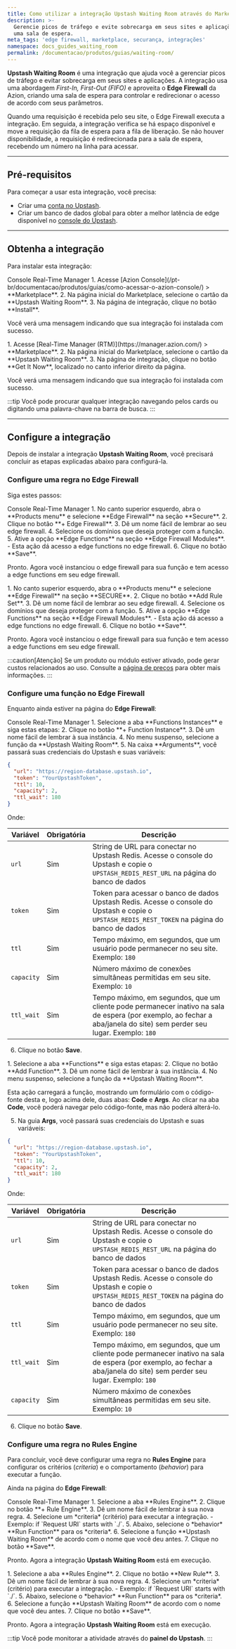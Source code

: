 ```yaml
---
title: Como utilizar a integração Upstash Waiting Room através do Marketplace
description: >-
  Gerencie picos de tráfego e evite sobrecarga em seus sites e aplicações usando
  uma sala de espera.
meta_tags: 'edge firewall, marketplace, securança, integrações'
namespace: docs_guides_waiting_room
permalink: /documentacao/produtos/guias/waiting-room/
---
```



<InterfaceNote />

**Upstash Waiting Room** é uma integração que ajuda você a gerenciar picos de tráfego e evitar sobrecarga em seus sites e aplicações. A integração usa uma abordagem *First-In, First-Out (FIFO)* e aproveita o **Edge Firewall** da Azion, criando uma sala de espera para controlar e redirecionar o acesso de acordo com seus parâmetros.

Quando uma requisição é recebida pelo seu site, o Edge Firewall executa a integração. Em seguida, a integração verifica se há espaço disponível e move a requisição da fila de espera para a fila de liberação. Se não houver disponibilidade, a requisição é redirecionada para a sala de espera, recebendo um número na linha para acessar.

---

## Pré-requisitos

Para começar a usar esta integração, você precisa:

- Criar uma [conta no Upstash](https://console.upstash.com/login).
- Criar um banco de dados global para obter a melhor latência de edge disponível no [console do Upstash](https://console.upstash.com/).

---

## Obtenha a integração

Para instalar esta integração:

<Tabs client:visible>
    <Fragment slot="tab.console">Console</Fragment>
    <Fragment slot="tab.rtm">Real-Time Manager</Fragment>

<Fragment slot="panel.console">
1. Acesse [Azion Console](/pt-br/documentacao/produtos/guias/como-acessar-o-azion-console/) > **Marketplace**.
2. Na página inicial do Marketplace, selecione o cartão da **Upstash Waiting Room**.
3. Na página de integração, clique no botão **Install**.

Você verá uma mensagem indicando que sua integração foi instalada com sucesso.
</Fragment>

<Fragment slot="panel.rtm">
1. Acesse [Real-Time Manager (RTM)](https://manager.azion.com/) > **Marketplace**.
2. Na página inicial do Marketplace, selecione o cartão da **Upstash Waiting Room**.
3. Na página de integração, clique no botão **Get It Now**, localizado no canto inferior direito da página.

Você verá uma mensagem indicando que sua integração foi instalada com sucesso.
</Fragment>

</Tabs>

:::tip
Você pode procurar qualquer integração navegando pelos cards ou digitando uma palavra-chave na barra de busca.
:::

---

## Configure a integração

Depois de instalar a integração **Upstash Waiting Room**, você precisará concluir as etapas explicadas abaixo para configurá-la.

### Configure uma regra no Edge Firewall

Siga estes passos:

<Tabs client:visible>
    <Fragment slot="tab.console">Console</Fragment>
    <Fragment slot="tab.rtm">Real-Time Manager</Fragment>

<Fragment slot="panel.console">
1. No canto superior esquerdo, abra o **Products menu** e selecione **Edge Firewall** na seção **Secure**.
2. Clique no botão **+ Edge Firewall**.
3. Dê um nome fácil de lembrar ao seu edge firewall.
4. Selecione os domínios que deseja proteger com a função.
5. Ative a opção **Edge Functions** na seção **Edge Firewall Modules**.
  - Esta ação dá acesso a edge functions no edge firewall.
6. Clique no botão **Save**.

Pronto. Agora você instanciou o edge firewall para sua função e tem acesso a edge functions em seu edge firewall.
</Fragment>

<Fragment slot="panel.rtm">
1. No canto superior esquerdo, abra o **Products menu** e selecione **Edge Firewall** na seção **SECURE**.
2. Clique no botão **Add Rule Set**.
3. Dê um nome fácil de lembrar ao seu edge firewall.
4. Selecione os domínios que deseja proteger com a função.
5. Ative a opção **Edge Functions** na seção **Edge Firewall Modules**.
  - Esta ação dá acesso a edge functions no edge firewall.
6. Clique no botão **Save**.

Pronto. Agora você instanciou o edge firewall para sua função e tem acesso a edge functions em seu edge firewall.
</Fragment>

</Tabs>

:::caution[Atenção]
Se um produto ou módulo estiver ativado, pode gerar custos relacionados ao uso. Consulte a [página de preços](/pt-br/documentacao/produtos/precos/) para obter mais informações.
:::

### Configure uma função no Edge Firewall

Enquanto ainda estiver na página do **Edge Firewall**:

<Tabs client:visible>
    <Fragment slot="tab.console">Console</Fragment>
    <Fragment slot="tab.rtm">Real-Time Manager</Fragment>

<Fragment slot="panel.console">
1. Selecione a aba **Functions Instances** e siga estas etapas:
2. Clique no botão **+ Function Instance**.
3. Dê um nome fácil de lembrar à sua instância.
4. No menu suspenso, selecione a função da **Upstash Waiting Room**.
5. Na caixa **Arguments**, você passará suas credenciais do Upstash e suas variáveis:

```json
{
  "url": "https://region-database.upstash.io",
  "token": "YourUpstashToken",
  "ttl": 10,
  "capacity": 2,
  "ttl_wait": 180
}
```

Onde:

| Variável | Obrigatória | Descrição |
| ---- | ---- | ---- |
| `url`  | Sim | String de URL para conectar no Upstash Redis. Acesse o console do Upstash e copie o `UPSTASH_REDIS_REST_URL` na página do banco de dados |
| `token` | Sim | Token para acessar o banco de dados Upstash Redis. Acesse o console do Upstash e copie o `UPSTASH_REDIS_REST_TOKEN` na página do banco de dados |
| `ttl` | Sim | Tempo máximo, em segundos, que um usuário pode permanecer no seu site. Exemplo: `180` |
| `capacity` | Sim | Número máximo de conexões simultâneas permitidas em seu site. Exemplo: `10` |
| `ttl_wait` | Sim | Tempo máximo, em segundos, que um cliente pode permanecer inativo na sala de espera (por exemplo, ao fechar a aba/janela do site) sem perder seu lugar. Exemplo: `180` |

6. Clique no botão **Save**.
</Fragment>

<Fragment slot="panel.rtm">
1. Selecione a aba **Functions** e siga estas etapas:
2. Clique no botão **Add ⁠Function**.
3. Dê um nome fácil de lembrar à sua instância.
4. No menu suspenso, selecione a função da **Upstash Waiting Room**.

Esta ação carregará a função, mostrando um formulário com o código-fonte desta e, logo acima dele, duas abas: **Code** e **Args**. Ao clicar na aba **Code**, você poderá navegar pelo código-fonte, mas não poderá alterá-lo.

5. Na guia **Args**, você passará suas credenciais do Upstash e suas variáveis:

```json
{
  "url": "https://region-database.upstash.io",
  "token": "YourUpstashToken",
  "ttl": 10,
  "capacity": 2,
  "ttl_wait": 180
}
```

Onde:

| Variável | Obrigatória | Descrição |
| ---- | ---- | ---- |
| `url`  | Sim | String de URL para conectar no Upstash Redis. Acesse o console do Upstash e copie o `UPSTASH_REDIS_REST_URL` na página do banco de dados |
| `token` | Sim | Token para acessar o banco de dados Upstash Redis. Acesse o console do Upstash e copie o `UPSTASH_REDIS_REST_TOKEN` na página do banco de dados |
| `ttl` | Sim | Tempo máximo, em segundos, que um usuário pode permanecer no seu site. Exemplo: `180` |
| `ttl_wait` | Sim | Tempo máximo, em segundos, que um cliente pode permanecer inativo na sala de espera (por exemplo, ao fechar a aba/janela do site) sem perder seu lugar. Exemplo: `180` |
| `capacity` | Sim | Número máximo de conexões simultâneas permitidas em seu site. Exemplo: `10` |

6. Clique no botão **Save**.
</Fragment>

</Tabs>

### Configure uma regra no Rules Engine

Para concluir, você deve configurar uma regra no **Rules Engine** para configurar os critérios (*criteria*) e o comportamento (*behavior*) para executar a função.

Ainda na página do **Edge Firewall**:

<Tabs client:visible>
    <Fragment slot="tab.console">Console</Fragment>
    <Fragment slot="tab.rtm">Real-Time Manager</Fragment>

<Fragment slot="panel.console">
1. Selecione a aba **Rules Engine**.
2. Clique no botão **+ Rule Engine**.
3. Dê um nome fácil de lembrar à sua nova regra.
4. Selecione um *criteria* (critério) para executar a integração.
   - Exemplo: if `Request URI` starts with `./`.
5. Abaixo, selecione o *behavior* **Run Function** para os *criteria*.
6. Selecione a função **Upstash Waiting Room** de acordo com o nome que você deu antes.
7. Clique no botão **Save**.

Pronto. Agora a integração **Upstash Waiting Room** está em execução.
</Fragment>

<Fragment slot="panel.rtm">
1. Selecione a aba **Rules Engine**.
2. Clique no botão **New Rule**.
3. Dê um nome fácil de lembrar à sua nova regra.
4. Selecione um *criteria* (critério) para executar a integração.
   - Exemplo: if `Request URI` starts with `./`.
5. Abaixo, selecione o *behavior* **Run Function** para os *criteria*.
6. Selecione a função **Upstash Waiting Room** de acordo com o nome que você deu antes.
7. Clique no botão **Save**.

Pronto. Agora a integração **Upstash Waiting Room** está em execução.
</Fragment>

</Tabs>

:::tip
Você pode monitorar a atividade através do **painel do Upstash**.
:::
